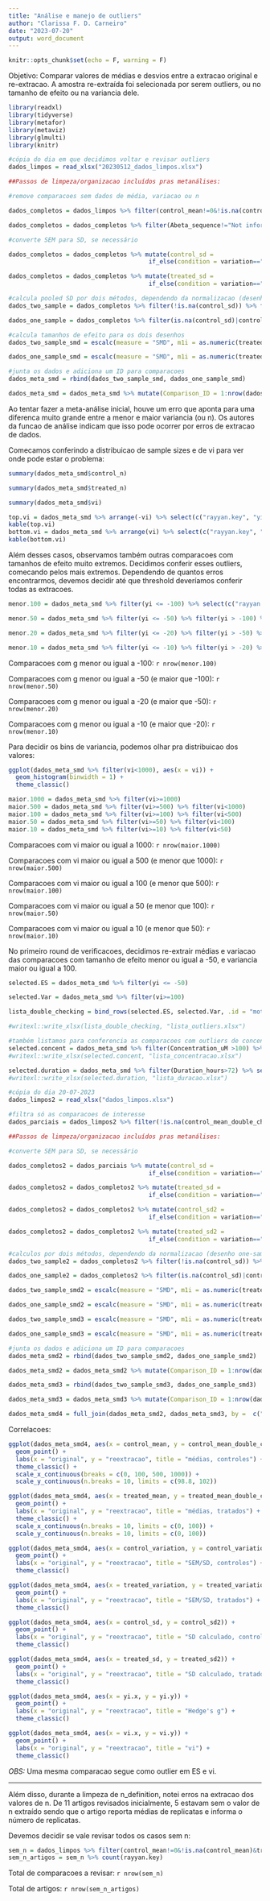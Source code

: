 ```yaml
---
title: "Análise e manejo de outliers"
author: "Clarissa F. D. Carneiro"
date: "2023-07-20"
output: word_document
---
```


```r
knitr::opts_chunk$set(echo = F, warning = F)
```

Objetivo: Comparar valores de médias e desvios entre a extracao original e re-extracao. A amostra re-extraída foi selecionada por serem outliers, ou no tamanho de efeito ou na variancia dele.

```r
library(readxl)
library(tidyverse)
library(metafor)
library(metaviz)
library(glmulti)
library(knitr)
```

```r
#cópia do dia em que decidimos voltar e revisar outliers
dados_limpos = read_xlsx("20230512_dados_limpos.xlsx")
```

```r
##Passos de limpeza/organizacao incluídos pras metanálises:

#remove comparacoes sem dados de média, variacao ou n

dados_completos = dados_limpos %>% filter(control_mean!=0&!is.na(control_mean)&treated_mean!=0&!is.na(treated_mean)&control_n!=0&!is.na(control_n)&treated_n!=0&!is.na(treated_n)&treated_variation!=0&!is.na(treated_variation))

dados_completos = dados_completos %>% filter(Abeta_sequence!="Not informed") %>% filter(Abeta_sequence!="not reported") %>% filter(!is.na(Abeta_sequence))

#converte SEM para SD, se necessário

dados_completos = dados_completos %>% mutate(control_sd = 
                                       if_else(condition = variation=="SD", true = control_variation, false = (control_variation*sqrt(control_n))))

dados_completos = dados_completos %>% mutate(treated_sd = 
                                       if_else(condition = variation=="SD", true = treated_variation, false = (treated_variation*sqrt(treated_n))))

#calcula pooled SD por dois métodos, dependendo da normalizacao (desenho one-sample ou two-sample)
dados_two_sample = dados_completos %>% filter(!is.na(control_sd)) %>% filter(control_sd!=0)

dados_one_sample = dados_completos %>% filter(is.na(control_sd)|control_sd==0)

#calcula tamanhos de efeito para os dois desenhos
dados_two_sample_smd = escalc(measure = "SMD", m1i = as.numeric(treated_mean), m2i = as.numeric(control_mean), sd1i = as.numeric(treated_sd), sd2i = as.numeric(control_sd), n1i = as.numeric(treated_n), n2i = as.numeric(control_n), data = dados_two_sample)

dados_one_sample_smd = escalc(measure = "SMD", m1i = as.numeric(treated_mean), m2i = as.numeric(control_mean), sd1i = as.numeric(treated_sd), sd2i = as.numeric(treated_sd), n1i = as.numeric(treated_n), n2i = as.numeric(control_n), data = dados_one_sample)

#junta os dados e adiciona um ID para comparacoes
dados_meta_smd = rbind(dados_two_sample_smd, dados_one_sample_smd)

dados_meta_smd = dados_meta_smd %>% mutate(Comparison_ID = 1:nrow(dados_meta_smd))
```

Ao tentar fazer a meta-análise inicial, houve um erro que aponta para uma diferenca muito grande entre a menor e maior variancia (ou n). Os autores da funcao de análise indicam que isso pode ocorrer por erros de extracao de dados.

Comecamos conferindo a distribuicao de sample sizes e de vi para ver onde pode estar o problema:
```r
summary(dados_meta_smd$control_n)

summary(dados_meta_smd$treated_n)

summary(dados_meta_smd$vi)

top.vi = dados_meta_smd %>% arrange(-vi) %>% select(c("rayyan.key", "yi", "vi")) %>% slice(1:10)
kable(top.vi)
bottom.vi = dados_meta_smd %>% arrange(vi) %>% select(c("rayyan.key", "yi", "vi")) %>% slice(1:10)
kable(bottom.vi)
```

Além desses casos, observamos também outras comparacoes com tamanhos de efeito muito extremos. Decidimos conferir esses outliers, comecando pelos mais extremos. Dependendo de quantos erros encontrarmos, devemos decidir até que threshold deveríamos conferir todas as extracoes. 
```r
menor.100 = dados_meta_smd %>% filter(yi <= -100) %>% select(c("rayyan.key", "yi", "vi")) %>% arrange(yi)

menor.50 = dados_meta_smd %>% filter(yi <= -50) %>% filter(yi > -100) %>% select(c("rayyan.key", "yi", "vi")) %>% arrange(yi)

menor.20 = dados_meta_smd %>% filter(yi <= -20) %>% filter(yi > -50) %>% select(c("rayyan.key", "yi", "vi")) %>% arrange(yi)

menor.10 = dados_meta_smd %>% filter(yi <= -10) %>% filter(yi > -20) %>% select(c("rayyan.key", "yi", "vi")) %>% arrange(yi)
```

Comparacoes com g menor ou igual a -100: `r nrow(menor.100)`

Comparacoes com g menor ou igual a -50 (e maior que -100): `r nrow(menor.50)`

Comparacoes com g menor ou igual a -20 (e maior que -50): `r nrow(menor.20)`

Comparacoes com g menor ou igual a -10 (e maior que -20): `r nrow(menor.10)`

Para decidir os bins de variancia, podemos olhar pra distribuicao dos valores:

```r
ggplot(dados_meta_smd %>% filter(vi<1000), aes(x = vi)) + 
  geom_histogram(binwidth = 1) + 
  theme_classic()

maior.1000 = dados_meta_smd %>% filter(vi>=1000)
maior.500 = dados_meta_smd %>% filter(vi>=500) %>% filter(vi<1000)
maior.100 = dados_meta_smd %>% filter(vi>=100) %>% filter(vi<500)
maior.50 = dados_meta_smd %>% filter(vi>=50) %>% filter(vi<100)
maior.10 = dados_meta_smd %>% filter(vi>=10) %>% filter(vi<50)

```

Comparacoes com vi maior ou igual a 1000: `r nrow(maior.1000)`

Comparacoes com vi maior ou igual a 500 (e menor que 1000): `r nrow(maior.500)`

Comparacoes com vi maior ou igual a 100 (e menor que 500): `r nrow(maior.100)`

Comparacoes com vi maior ou igual a 50 (e menor que 100): `r nrow(maior.50)`

Comparacoes com vi maior ou igual a 10 (e menor que 50): `r nrow(maior.10)`


No primeiro round de verificacoes, decidimos re-extrair médias e variacao das comparacoes com tamanho de efeito menor ou igual a -50, e variancia maior ou igual a 100.
```r
selected.ES = dados_meta_smd %>% filter(yi <= -50)

selected.Var = dados_meta_smd %>% filter(vi>=100)

lista_double_checking = bind_rows(selected.ES, selected.Var, .id = "motivo")

#writexl::write_xlsx(lista_double_checking, "lista_outliers.xlsx")

#também listamos para conferencia as comparacoes com outliers de concentracao de Abeta e duracao da exposicao, mas nao estamos usando o resultado agora
selected.concent = dados_meta_smd %>% filter(Concentration_uM >100) %>% select(c("rayyan.key", "Comparison_ID"))
#writexl::write_xlsx(selected.concent, "lista_concentracao.xlsx")

selected.duration = dados_meta_smd %>% filter(Duration_hours>72) %>% select(c("rayyan.key", "Comparison_ID"))
#writexl::write_xlsx(selected.duration, "lista_duracao.xlsx")

```

```r
#cópia do dia 20-07-2023
dados_limpos2 = read_xlsx("dados_limpos.xlsx")

#filtra só as comparacoes de interesse
dados_parciais = dados_limpos2 %>% filter(!is.na(control_mean_double_check))
```

```r
##Passos de limpeza/organizacao incluídos pras metanálises:

#converte SEM para SD, se necessário

dados_completos2 = dados_parciais %>% mutate(control_sd = 
                                       if_else(condition = variation=="SD", true = control_variation, false = (control_variation*sqrt(control_n))))

dados_completos2 = dados_completos2 %>% mutate(treated_sd = 
                                       if_else(condition = variation=="SD", true = treated_variation, false = (treated_variation*sqrt(treated_n))))

dados_completos2 = dados_completos2 %>% mutate(control_sd2 = 
                                       if_else(condition = variation=="SD", true = control_variation_double_check, false = (control_variation_double_check*sqrt(control_n))))

dados_completos2 = dados_completos2 %>% mutate(treated_sd2 = 
                                       if_else(condition = variation=="SD", true = treated_variation_double_check, false = (treated_variation_double_check*sqrt(treated_n))))

#calculos por dois métodos, dependendo da normalizacao (desenho one-sample ou two-sample)
dados_two_sample2 = dados_completos2 %>% filter(!is.na(control_sd)) %>% filter(control_sd!=0)

dados_one_sample2 = dados_completos2 %>% filter(is.na(control_sd)|control_sd==0)

dados_two_sample_smd2 = escalc(measure = "SMD", m1i = as.numeric(treated_mean), m2i = as.numeric(control_mean), sd1i = as.numeric(treated_sd), sd2i = as.numeric(control_sd), n1i = as.numeric(treated_n), n2i = as.numeric(control_n), data = dados_two_sample2)

dados_one_sample_smd2 = escalc(measure = "SMD", m1i = as.numeric(treated_mean), m2i = as.numeric(control_mean), sd1i = as.numeric(treated_sd), sd2i = as.numeric(treated_sd), n1i = as.numeric(treated_n), n2i = as.numeric(control_n), data = dados_one_sample2)

dados_two_sample_smd3 = escalc(measure = "SMD", m1i = as.numeric(treated_mean_double_check), m2i = as.numeric(control_mean_double_check), sd1i = as.numeric(treated_sd2), sd2i = as.numeric(control_sd2), n1i = as.numeric(treated_n), n2i = as.numeric(control_n), data = dados_two_sample2)

dados_one_sample_smd3 = escalc(measure = "SMD", m1i = as.numeric(treated_mean_double_check), m2i = as.numeric(control_mean_double_check), sd1i = as.numeric(treated_sd2), sd2i = as.numeric(treated_sd2), n1i = as.numeric(treated_n), n2i = as.numeric(control_n), data = dados_one_sample2)

#junta os dados e adiciona um ID para comparacoes
dados_meta_smd2 = rbind(dados_two_sample_smd2, dados_one_sample_smd2)

dados_meta_smd2 = dados_meta_smd2 %>% mutate(Comparison_ID = 1:nrow(dados_meta_smd2))

dados_meta_smd3 = rbind(dados_two_sample_smd3, dados_one_sample_smd3)

dados_meta_smd3 = dados_meta_smd3 %>% mutate(Comparison_ID = 1:nrow(dados_meta_smd3))

dados_meta_smd4 = full_join(dados_meta_smd2, dados_meta_smd3, by =  c("rayyan.key", "Comparison_ID", "doi", "first_author", "title", "journal", "year", "tests_reversal", "sample_size_calculation", "conflict_interest", "protocol_registration", "Created.By", "figure", "dep_variable", "control_name", "treated_name", "control_mean", "control_mean_double_check", "control_variation", "control_variation_double_check", "control_n", "treated_mean", "treated_mean_double_check", "treated_variation", "treated_variation_double_check", "treated_n", "variation", "n_definition", "OBS_n", "OBS_general", "Assay", "Cell_source", "Cell_bank", "Cell_authentication", "Cell_mycoplasma", "Control_description", "Abeta_sequence", "Abeta_origin", "Abeta_species", "Abeta_aggregation", "Single_exposure", "Duration_hours", "Concentration_uM", "Passage_number", "N_cells", "N_cells_unit", "N_cells_volume", "Plate_size", "Well_area", "Cell_density", "Culture_medium", "Culture_medium_corrected", "Medium_supplements", "Antibiotics", "Glutamine", "Serum_type", "Serum_concentration", "Diferentiation_method", "Diferentiation_duration_days", "Differentiation_medium", "Differentiation_serum_type", "Differentiation_serum_concentration", "Differentiation_RA_concentration", "Differentiation_supplements", "Differentiation_antibiotics", "Differentiation_glutamine", "Differentiation_protocol", "OBS", "control_sd", "treated_sd", "control_sd2", "treated_sd2"))
```

Correlacoes:

```r
ggplot(dados_meta_smd4, aes(x = control_mean, y = control_mean_double_check)) +
  geom_point() + 
  labs(x = "original", y = "reextracao", title = "médias, controles") + 
  theme_classic() + 
  scale_x_continuous(breaks = c(0, 100, 500, 1000)) +
  scale_y_continuous(n.breaks = 10, limits = c(98.8, 102))
```

```r
ggplot(dados_meta_smd4, aes(x = treated_mean, y = treated_mean_double_check)) +
  geom_point() + 
  labs(x = "original", y = "reextracao", title = "médias, tratados") + 
  theme_classic() + 
  scale_x_continuous(n.breaks = 10, limits = c(0, 100)) +
  scale_y_continuous(n.breaks = 10, limits = c(0, 100))
```

```r
ggplot(dados_meta_smd4, aes(x = control_variation, y = control_variation_double_check)) +
  geom_point() + 
  labs(x = "original", y = "reextracao", title = "SEM/SD, controles") + 
  theme_classic()
```

```r
ggplot(dados_meta_smd4, aes(x = treated_variation, y = treated_variation_double_check)) +
  geom_point() + 
  labs(x = "original", y = "reextracao", title = "SEM/SD, tratados") + 
  theme_classic()
```

```r
ggplot(dados_meta_smd4, aes(x = control_sd, y = control_sd2)) +
  geom_point() + 
  labs(x = "original", y = "reextracao", title = "SD calculado, controles") + 
  theme_classic()
```

```r
ggplot(dados_meta_smd4, aes(x = treated_sd, y = treated_sd2)) +
  geom_point() + 
  labs(x = "original", y = "reextracao", title = "SD calculado, tratados") + 
  theme_classic()
```

```r
ggplot(dados_meta_smd4, aes(x = yi.x, y = yi.y)) +
  geom_point() + 
  labs(x = "original", y = "reextracao", title = "Hedge's g") + 
  theme_classic()
```

```r
ggplot(dados_meta_smd4, aes(x = vi.x, y = vi.y)) +
  geom_point() + 
  labs(x = "original", y = "reextracao", title = "vi") + 
  theme_classic()
```

*OBS:* Uma mesma comparacao segue como outlier em ES e vi.

---

Além disso, durante a limpeza de n_definition, notei erros na extracao dos valores de n. De 11 artigos revisados inicialmente, 5 estavam sem o valor de n extraído sendo que o artigo reporta médias de replicatas e informa o número de replicatas.

Devemos decidir se vale revisar todos os casos sem n:
```r
sem_n = dados_limpos %>% filter(control_mean!=0&!is.na(control_mean)&treated_mean!=0&!is.na(treated_mean)&treated_variation!=0&!is.na(treated_variation)) %>% filter(is.na(treated_n)|is.na(control_n))
sem_n_artigos = sem_n %>% count(rayyan.key)
```


Total de comparacoes a revisar: `r nrow(sem_n)`

Total de artigos: `r nrow(sem_n_artigos)`
